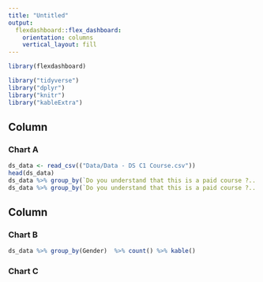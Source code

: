 ```yaml
---
title: "Untitled"
output: 
  flexdashboard::flex_dashboard:
    orientation: columns
    vertical_layout: fill
---
```


```r
library(flexdashboard)
```
```r
library("tidyverse")
library("dplyr")
library("knitr")
library("kableExtra")
```

Column {data-width=650}
-----------------------------------------------------------------------

### Chart A

```r
ds_data <- read_csv(("Data/Data - DS C1 Course.csv"))
head(ds_data)
ds_data %>% group_by(`Do you understand that this is a paid course ?...3`) %>% summarize(n=n())
ds_data %>% group_by(`Do you understand that this is a paid course ?...3`) %>% count()  

```

Column {data-width=350}
-----------------------------------------------------------------------

### Chart B

```r
ds_data %>% group_by(Gender)  %>% count() %>% kable()
```

### Chart C

```r

```

